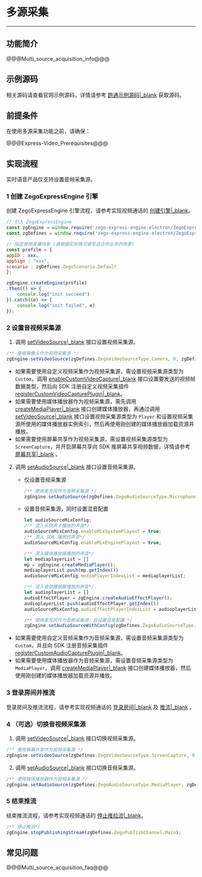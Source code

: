 # 多源采集

- - -
## 功能简介

@@@Multi_source_acquisition_info@@@

## 示例源码

相关源码请查看官网示例源码，详情请参考 [跑通示例源码\|_blank](!DownloadDemo/DownloadDemo) 获取源码。



## 前提条件

在使用多源采集功能之前，请确保：

@@@Express-Video_Prerequisites@@@

## 实现流程

<div class="mk-warning">


实时语音产品仅支持设置音频采集源。
</div>

### 1 创建 ZegoExpressEngine 引擎

创建 ZegoExpressEngine 引擎流程，请参考实现视频通话的 [创建引擎\|_blank](!Integration/Solution_Implementation#createEngine)。

```js
// 引入 ZegoExpressEngine
const zgEngine = window.require('zego-express-engine-electron/ZegoExpressEngine');
const zgDefines = window.require('zego-express-engine-electron/ZegoExpressDefines');

// 指定使用直播场景 (请根据实际情况填写适合你业务的场景)
const profile = {
appID : xxx,
appSign : "xxx",
scenario : zgDefines.ZegoScenario.Default
};

zgEngine.createEngine(profile)
.then(() => {
    console.log("init succeed")
}).catch((e) => {
    console.log("init failed", e)
});
```

### 2 设置音视频采集源

1. 调用 [setVideoSource\|_blank](@setVideoSource) 接口设置视频采集源。

```js
/** 使用摄像头作为视频采集源 */
zgEngine.setVideoSource(zgDefines.ZegoVideoSourceType.Camera, 0, zgDefines.ZegoPublishChannel.Main)
```

<div class = 'mk-hint'>

- 如果需要使用自定义视频采集作为视频采集源，需设置视频采集源类型为 `Custom`，调用 [enableCustomVideoCapture\|_blank](@enableCustomVideoCapture) 接口设置要发送的视频帧数据类型，然后向 SDK 注册自定义视频采集插件 [registerCustomVideoCapturePlugin\|_blank](@registerCustomVideoCapturePlugin)。
- 如果需要使用媒体播放器作为视频采集源，需先调用 [createMediaPlayer\|_blank](@createMediaPlayer) 接口创建媒体播放器，再通过调用 [setVideoSource\|_blank](@setVideoSource) 接口设置视频采集源类型为 `Player` 和设置视频采集源所使用的媒体播放器实例索引，然后再使用刚创建的媒体播放器加载资源并播放。
- 如果需要使用屏幕共享作为视频采集源，需设置视频采集源类型为 `ScreenCapture`，并开启屏幕共享向 SDK 推屏幕共享视频数据，详情请参考 [屏幕共享\|_blank](!ExpressVideoSDK-Other_Functions/Share_Screen) 。

</div>

2. 调用 [setAudioSource\|_blank](@setAudioSource) 接口设置音频采集源。

    - 仅设置音频采集源
        ```js
        /** 使用麦克风作为音频采集源 */
        zgEngine.setAudioSource(zgDefines.ZegoAudioSourceType.Microphone, zgDefines.ZegoPublishChannel.Main)
        ```

    - 设置音频采集源，同时设置混音配置
        ```js
        let audioSourceMixConfig;
        /** 混入系统声卡播放的声音*/
        audioSourceMixConfig.enableMixSystemPlayout = true;
        /** 混入 SDK 播放的声音*/
        audioSourceMixConfig.enableMixEnginePlayout = true;

        /** 混入媒体播放器播放的声音*/
        let mediaplayerList = []
        mp = zgEngine.createMediaPlayer();
        mediaplayerList.push(mp.getIndex())
        audioSourceMixConfig.mediaPlayerIndexList = mediaplayerList;

        /** 混入音效播放器播放的声音*/
        let audioplayerList = []
        audioEffectPlayer = zgEngine.createAudioEffectPlayer();
        audioplayerList.push(audioEffectPlayer.getIndex())
        audioSourceMixConfig.audioEffectPlayerIndexList = audioplayerList ;

        /** 使用麦克风作为音频采集源，且设置混音配置 */
        zgEngine.setAudioSourceWithConfig(zgDefines.ZegoAudioSourceType.Microphone, audioSourceMixConfig);
        ```

<div class = 'mk-hint'>

- 如果需要使用自定义音频采集作为音频采集源，需设置音频采集源类型为 `Custom`，并且向 SDK 注册音频采集插件 [registerCustomAudioCapturePlugin\|_blank](@registerCustomAudioCapturePlugin)。
- 如果需要使用媒体播放器作为音频采集源，需设置音频采集源类型为 `MediaPlayer`，调用 [createMediaPlayer\|_blank](@createMediaPlayer) 接口创建媒体播放器，然后使用刚创建的媒体播放器加载资源并播放。

</div>

### 3 登录房间并推流

登录房间及推流流程，请参考实现视频通话的 [登录房间\|_blank](!Integration/Solution_Implementation#loginRoom) 及 [推流\|_blank](!Integration/Solution_Implementation#startPublishingStream) 。

### 4 （可选）切换音视频采集源

1. 调用 [setVideoSource\|_blank](@setVideoSource) 接口切换视频采集源。

```js
/** 使用屏幕共享作为视频采集源 */
zgEngine.setVideoSource(zgDefines.ZegoVideoSourceType.ScreenCapture, 0, zgDefines.ZegoPublishChannel.Main)
```

2. 调用 [setAudioSource\|_blank](@setAudioSource) 接口切换音频采集源。

```js
/** 使用媒体播放器作为音频采集源 */
zgEngine.setAudioSource(zgDefines.ZegoAudioSourceType.MediaPlayer, zgDefines.ZegoPublishChannel.Main)
```

### 5 结束推流

结束推流流程，请参考实现视频通话的 [停止推拉流\|_blank](!Integration/Solution_Implementation#stopPublishingStream)。

```js
/** 停止推流*/
zgEngine.stopPublishingStream(zgDefines.ZegoPublishChannel.Main);
```


## 常见问题

@@@Multi_source_acquisition_faq@@@
